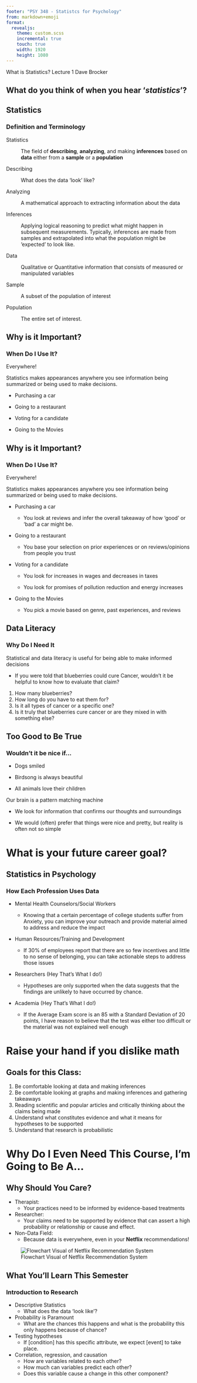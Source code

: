 ```yaml
---
footer: "PSY 348 - Statistcs for Psychology"
from: markdown+emoji
format: 
  revealjs:
    theme: custom.scss
    incremental: true
    touch: true
    width: 1920
    height: 1080
---
```


[What is Statistics?]{.cust-title}
[Lecture 1]{.cust-sub}
[Dave Brocker]{.cust-author}



## What do you think of when you hear '*statistics*'?

## Statistics

### Definition and Terminology

Statistics

:   The field of **describing**, **analyzing**, and making **inferences** based on **data** either from a **sample** or a **population**

Describing

:   What does the data 'look' like?

Analyzing

:   A mathematical approach to extracting information about the data

Inferences

:   Applying logical reasoning to predict what might happen in subsequent measurements. Typically, inferences are made from samples and extrapolated into what the population might be 'expected' to look like.

Data

:   Qualitative or Quantitative information that consists of measured or manipulated variables

Sample

:   A subset of the population of interest

Population

:   The entire set of interest.

## Why is it Important?

### When Do I Use It?

Everywhere!

Statistics makes appearances anywhere you see information being summarized or being used to make decisions.

-   Purchasing a car

-   Going to a restaurant

-   Voting for a candidate

-   Going to the Movies

## Why is it Important?

### When Do I Use It?

Everywhere!

Statistics makes appearances anywhere you see information being summarized or being used to make decisions.

-   Purchasing a car

    -   You look at reviews and infer the overall takeaway of how 'good' or 'bad' a car might be.

-   Going to a restaurant

    -   You base your selection on prior experiences or on reviews/opinions from people you trust

-   Voting for a candidate

    -   You look for increases in wages and decreases in taxes

    -   You look for promises of pollution reduction and energy increases

-   Going to the Movies

    -   You pick a movie based on genre, past experiences, and reviews

## Data Literacy

### Why Do I Need It

Statistical and data literacy is useful for being able to make informed decisions

-   If you were told that blueberries could cure Cancer, wouldn't it be helpful to know how to evaluate that claim?

1.  How many blueberries?
2.  How long do you have to eat them for?
3.  Is it all types of cancer or a specific one?
4.  Is it truly that blueberries cure cancer or are they mixed in with something else?

## Too Good to Be True

### Wouldn't it be nice if...

-   Dogs smiled

-   Birdsong is always beautiful

-   All animals love their children

Our brain is a pattern matching machine

-   We look for information that confirms our thoughts and surroundings

-   We would (often) prefer that things were nice and pretty, but reality is often not so simple

# What is your future career goal?

## Statistics in Psychology

### How Each Profession Uses Data

-   Mental Health Counselors/Social Workers

    -   Knowing that a certain percentage of college students suffer from Anxiety, you can improve your outreach and provide material aimed to address and reduce the impact

-   Human Resources/Training and Development

    -   If 30% of employees report that there are so few incentives and little to no sense of belonging, you can take actionable steps to address those issues

<!-- -->

-   Researchers (Hey That's What I do!)

    -   Hypotheses are only supported when the data suggests that the findings are unlikely to have occurred by chance.

<!-- -->

-   Academia (Hey That's What I do!)

    -   If the Average Exam score is an 85 with a Standard Deviation of 20 points, I have reason to believe that the test was either too difficult or the material was not explained well enough

# Raise your hand if you dislike math

## Goals for this Class:

1.  Be comfortable looking at data and making inferences
2.  Be comfortable looking at graphs and making inferences and gathering takeaways
3.  Reading scientific and popular articles and critically thinking about the claims being made
4.  Understand what constitutes evidence and what it means for hypotheses to be supported
5.  Understand that research is probabilistic

# Why Do I Even Need This Course, I'm Going to Be A...

## Why Should You Care?

::: list-dave
-   Therapist:
    -   Your practices need to be informed by evidence-based treatments
-   Researcher:
    -   Your claims need to be supported by evidence that can assert a high probability or relationship or cause and effect.
-   Non-Data Field:
    -   Because data is everywhere, even in your **Netflix** recommendations!
:::

::: {.flowpic .fragment}
![Flowchart Visual of Netflix Recommendation System](https://mermaid.ink/img/pako:eNpVkl9vgjAUxb9Kc5PtiTlQBORhicL-JkvMdFuy4kMDV2gG7VLKnBq_-wrMTPvU5v7Ovacndw-pzBBCWJdykxZMabKME0HMmdLXGhV5ZzotuMhJJIVGoVfk6uqGzGgkyxJTTd44btpyzDRb9cpZh0R0Kli53SGZK1yjQpFi_UdEHRHTF0xlVaHImOZSkFuRc4F_TNwxt_8MZuRZfnOsrxeF3LStevDigswUE71LLtZl04069XJHjzYfeK2l2p45vaf3KBTW5JIsWV6f1R7ogle8ZIq0afwP7d090qX5V3Yaz2n5ic6NRpoY-M64n_P0s16BBbniGYRaNWhBhapi7RP2rTQBXWCFCYTmmjH1mUAiDkbzxcSHlNVRpmSTF8dH82UCxJizXDFDrFlZt0ibmYpkIzSEIzfoekC4hx8IvYETjDw38B3bdyb20PMs2ELou4PAH3veeDgOfN91RwcLdt1UezBx_KE7tMe249vBJBhZgBk3WT73C9Tt0eEXhcW32g?type=png)
:::

## What You'll Learn This Semester

### Introduction to Research

::: list-dave
-   Descriptive Statistics
    -   What does the data 'look like'?
-   Probability is Paramount
    -   What are the chances this happens and what is the probability this only happens because of chance?
-   Testing hypotheses
    -   If \[condition\] has this specific attribute, we expect \[event\] to take place.
-   Correlation, regression, and causation
    -   How are variables related to each other?
    -   How much can variables predict each other?
    -   Does this variable cause a change in this other component?
:::
